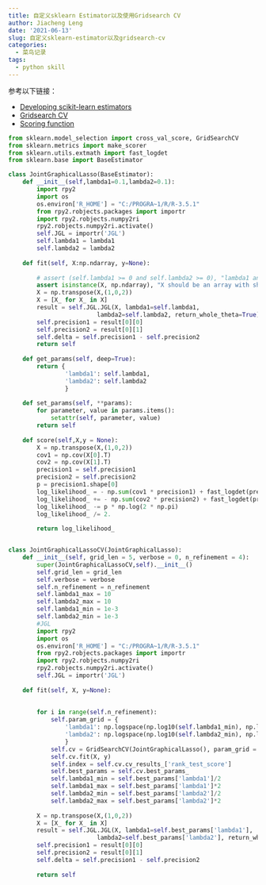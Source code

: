 ```yaml
---
title: 自定义sklearn Estimator以及使用Gridsearch CV
author: Jiacheng Leng
date: '2021-06-13'
slug: 自定义sklearn-estimator以及gridsearch-cv
categories:
  - 菜鸟记录
tags:
  - python skill
---
```

 
参考以下链接：

- [Developing scikit-learn estimators](https://scikit-learn.org/dev/developers/develop.html)
- [Gridsearch CV](https://scikit-learn.org/stable/modules/generated/sklearn.model_selection.GridSearchCV.html#sklearn.model_selection.GridSearchCV.get_params)
- [Scoring function](https://scikit-learn.org/stable/modules/model_evaluation.html#scoring)

```python
from sklearn.model_selection import cross_val_score, GridSearchCV
from sklearn.metrics import make_scorer
from sklearn.utils.extmath import fast_logdet
from sklearn.base import BaseEstimator

class JointGraphicalLasso(BaseEstimator):
    def __init__(self,lambda1=0.1,lambda2=0.1):
        import rpy2
        import os
        os.environ['R_HOME'] = "C:/PROGRA~1/R/R-3.5.1"
        from rpy2.robjects.packages import importr
        import rpy2.robjects.numpy2ri
        rpy2.robjects.numpy2ri.activate()
        self.JGL = importr('JGL')
        self.lambda1 = lambda1
        self.lambda2 = lambda2
        
    def fit(self, X:np.ndarray, y=None):
        
        # assert (self.lambda1 >= 0 and self.lambda2 >= 0), "lambda1 and lambda2 should be > 0."
        assert isinstance(X, np.ndarray), "X should be an array with shape(2, n, p)."
        X = np.transpose(X,(1,0,2))
        X = [X_ for X_ in X]
        result = self.JGL.JGL(X, lambda1=self.lambda1,
                         lambda2=self.lambda2, return_whole_theta=True)
        self.precision1 = result[0][0]
        self.precision2 = result[0][1]
        self.delta = self.precision1 - self.precision2
        return self
    
    def get_params(self, deep=True):
        return {
                'lambda1': self.lambda1,
                'lambda2': self.lambda2
                }
    
    def set_params(self, **params):
        for parameter, value in params.items():
            setattr(self, parameter, value)
        return self
    
    def score(self,X,y = None):
        X = np.transpose(X,(1,0,2))
        cov1 = np.cov(X[0].T)
        cov2 = np.cov(X[1].T)
        precision1 = self.precision1
        precision2 = self.precision2
        p = precision1.shape[0]
        log_likelihood_ = - np.sum(cov1 * precision1) + fast_logdet(precision1)
        log_likelihood_ += - np.sum(cov2 * precision2) + fast_logdet(precision2)
        log_likelihood_ -= p * np.log(2 * np.pi)
        log_likelihood_ /= 2.
        
        return log_likelihood_


class JointGraphicalLassoCV(JointGraphicalLasso):
    def __init__(self, grid_len = 5, verbose = 0, n_refinement = 4):
        super(JointGraphicalLassoCV,self).__init__()
        self.grid_len = grid_len
        self.verbose = verbose
        self.n_refinement = n_refinement
        self.lambda1_max = 10
        self.lambda2_max = 10
        self.lambda1_min = 1e-3
        self.lambda2_min = 1e-3
        #JGL
        import rpy2
        import os
        os.environ['R_HOME'] = "C:/PROGRA~1/R/R-3.5.1"
        from rpy2.robjects.packages import importr
        import rpy2.robjects.numpy2ri
        rpy2.robjects.numpy2ri.activate()
        self.JGL = importr('JGL')
        
    def fit(self, X, y=None):
        
        
        for i in range(self.n_refinement):
            self.param_grid = {
                'lambda1': np.logspace(np.log10(self.lambda1_min), np.log10(self.lambda1_max), self.grid_len),
                'lambda2': np.logspace(np.log10(self.lambda2_min), np.log10(self.lambda2_max), self.grid_len),
                }
            self.cv = GridSearchCV(JointGraphicalLasso(), param_grid = self.param_grid, verbose=self.verbose)
            self.cv.fit(X, y)
            self.index = self.cv.cv_results_['rank_test_score']
            self.best_params = self.cv.best_params_
            self.lambda1_min = self.best_params['lambda1']/2
            self.lambda1_max = self.best_params['lambda1']*2
            self.lambda2_min = self.best_params['lambda2']/2
            self.lambda2_max = self.best_params['lambda2']*2
            
        X = np.transpose(X,(1,0,2))
        X = [X_ for X_ in X]
        result = self.JGL.JGL(X, lambda1=self.best_params['lambda1'],
                         lambda2=self.best_params['lambda2'], return_whole_theta=True)
        self.precision1 = result[0][0]
        self.precision2 = result[0][1]
        self.delta = self.precision1 - self.precision2
        
        return self
```